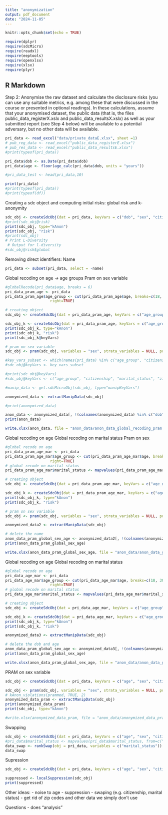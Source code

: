 ```yaml
---
title: "anonymization"
output: pdf_document
date: "2024-11-05"
---
```


```r
knitr::opts_chunk$set(echo = TRUE)
```

```r
require(dplyr)  
require(sdcMicro)
require(readxl)
require(eeptools)
require(openxlsx)
require(xlsx)
require(plyr)

```

## R Markdown

Step 2: Anonymise the raw dataset and calculate the disclosure risks (you can use any suitable metrics, e.g. among these that were discussed in the course or presented in optional readings). In these calculations, assume that your anonymised dataset, the public data (that is, the files public_data_registerX.xslx and public_data_resultsX.xslx) as well as your submitted report (see Step 4 below) will be available to a potential adversary, but no other data will be available.

```r
pri_data <- read_excel("data/private_dataE.xlsx", sheet =1)
# pub_reg_data <- read_excel("public_data_registerE.xlsx")
# pub_res_data <- read_excel("public_data_resultsE.xlsx")
#print(typeof(pri_data))

pri_data$dob <- as.Date(pri_data$dob)
pri_data$age <- floor(age_calc(pri_data$dob, units = "years"))

#pri_data_test <- head(pri_data,10)

print(pri_data)
#print(typeof(pri_data))
#print(typeof(df))

```
Creating a sdc object and computing initial risks: global risk and k-anonymity 
```r
sdc_obj <- createSdcObj(dat = pri_data, keyVars = c("dob", "sex", "citizenship", "education", "marital_status", "zip"))
#print(sdc_obj@risk)
print(sdc_obj, type="kAnon")
print(sdc_obj, "risk")
#print(sdc_obj)
# Print L-Diversity
 # Output for l-diversity
#sdc_obj@risk$global

```
Removing direct identifiers: Name
```r
pri_data <- subset(pri_data, select = -name)
```

Global recoding on age -> age groups 
Pram on sex variable 
```r
#globalRecode(pri_data$age, breaks = 6)
pri_data_pram_age <- pri_data
pri_data_pram_age$age_group <- cut(pri_data_pram_age$age, breaks=c(18, 30, 38, 48, 58, 70, 101), 
                    right=TRUE)

# creating object 
sdc_obj <- createSdcObj(dat = pri_data_pram_age, keyVars = c("age_group", "sex", "citizenship", "education", "marital_status", "zip"))

sdc_obj_k <- createSdcObj(dat = pri_data_pram_age, keyVars = c("age_group", "citizenship", "marital_status", "zip"))
print(sdc_obj_k, type="kAnon")
print(sdc_obj_k, "risk")
print(sdc_obj_k@keyVars)

# pram on sex variable 
sdc_obj <- pram(sdc_obj, variables = "sex", strata_variables = NULL, pd = 0.7, alpha = 0.5)

#key_vars_subset <- which(names(pri_data) %in% c("age_group", "citizenship", "marital_status", "zip"))
#sdc_obj@keyVars <- key_vars_subset

#print(sdc_obj@keyVars)
#sdc_obj@keyVars <- c("age_group", "citizenship", "marital_status", "zip")

#manip_data <- get.sdcMicroObj(sdc_obj, type="manipKeyVars")

anonymized_data <- extractManipData(sdc_obj)

#print(anonymized_data)

anon_data <- anonymized_data[, !(colnames(anonymized_data) %in% c("dob", "age"))]
print(anon_data)

write.xlsx(anon_data, file = "anon_data/anon_data_global_recoding_pram.xlsx")

```
Global recoding on age 
Global recoding on marital status
Pram on sex
```r
#global recode on age 
pri_data_pram_age_mar <- pri_data
pri_data_pram_age_mar$age_group <- cut(pri_data_pram_age_mar$age, breaks=c(18, 30, 38, 48, 58, 70, 101), 
                    right=TRUE)
# global recode on marital status 
pri_data_pram_age_mar$marital_status <- mapvalues(pri_data_pram_age_mar$marital_status, from=c("Divorced", "Married/separated", "Never married", "Widowed"), to=c("Not married", "Married", "Not married", "Not married"))

# creating object 
sdc_obj <- createSdcObj(dat = pri_data_pram_age_mar, keyVars = c("age_group", "sex", "citizenship", "education", "marital_status", "zip"))

sdc_obj_k <- createSdcObj(dat = pri_data_pram_age_mar, keyVars = c("age_group", "citizenship", "marital_status", "zip"))
print(sdc_obj_k, type="kAnon")
print(sdc_obj_k, "risk")

# pram on sex variable 
sdc_obj <- pram(sdc_obj, variables = "sex", strata_variables = NULL, pd = 0.7, alpha = 0.5)

anonymized_data2 <- extractManipData(sdc_obj)

# delete the name 
anon_data_pram_global_sex_age <- anonymized_data2[, !(colnames(anonymized_data) %in% c("dob", "age"))]
print(anon_data_pram_global_sex_age)

write.xlsx(anon_data_pram_global_sex_age, file = "anon_data/anon_data_global2_pram.xlsx")

```
Global recoding on age
Global recoding on marital status 
```r
#global recode on age 
pri_data_age_mar <- pri_data
pri_data_age_mar$age_group <- cut(pri_data_age_mar$age, breaks=c(18, 30, 38, 48, 58, 70, 101), 
                    right=TRUE)
# global recode on marital status 
pri_data_age_mar$marital_status <- mapvalues(pri_data_age_mar$marital_status, from=c("Divorced", "Married/separated", "Never married", "Widowed"), to=c("Not married", "Married", "Not married", "Not married"))

# creating object 
sdc_obj <- createSdcObj(dat = pri_data_age_mar, keyVars = c("age_group", "sex", "citizenship", "education", "marital_status", "zip"))

sdc_obj_k <- createSdcObj(dat = pri_data_age_mar, keyVars = c("age_group", "citizenship", "marital_status", "zip"))
print(sdc_obj_k, type="kAnon")
print(sdc_obj_k, "risk")

anonymized_data3 <- extractManipData(sdc_obj)

# delete the dob and age  
anon_data_pram_global_sex_age <- anonymized_data3[, !(colnames(anonymized_data) %in% c("dob", "age"))]
print(anon_data_pram_global_sex_age)

write.xlsx(anon_data_pram_global_sex_age, file = "anon_data/anon_data_global2.xlsx")

```

PRAM on sex variable 
```r
sdc_obj <- createSdcObj(dat = pri_data, keyVars = c("age", "sex", "citizenship", "education", "marital_status", "zip"))

sdc_obj <- pram(sdc_obj, variables = "sex", strata_variables = NULL, pd = 0.8, alpha = 0.5)
# kAnon_violations(prammed, TRUE, 2)
anonymized_data_pram <- extractManipData(sdc_obj)
print(anonymized_data_pram)
print(sdc_obj, type="kAnon")

#write.xlsx(anonymized_data_pram, file = "anon_data/anonymized_data_pram.xlsx")

```
Swapping 
```r
sdc_obj <- createSdcObj(dat = pri_data, keyVars = c("age", "sex", "citizenship", "education", "marital_status", "zip"))
#pri_data$marital_status <- mapvalues(pri_data$marital_status, from=c("Divorced", "Married/separated", "Never married", "Widowed"), to=c(1, 2, 3, 4))
data_swap <- rankSwap(obj = pri_data, variables = c("marital_status"))
data_swap
```

Supression 
```r
sdc_obj <- createSdcObj(dat = pri_data, keyVars = c("age", "sex", "citizenship", "education", "marital_status", "zip"))

suppressed <- localSuppression(sdc_obj)
print(suppressed)
```

Other ideas:
- noise to age
- suppression
- swaping (e.g. citizenship, marital status)
- get rid of zip codes and other data we simply don't use

Questions
- does "analysis"

